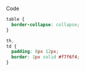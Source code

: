 
<BlockHeading>Code</BlockHeading>

```css
table {
  border-collapse: collapse;
}

th,
td {
  padding: 8px 12px;
  border: 1px solid #f7f6f4;
}
```
